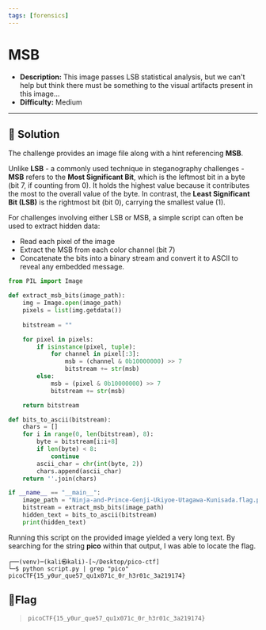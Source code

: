 ---
tags: [forensics]
---
# MSB

- **Description:** This image passes LSB statistical analysis, but we can't help but think there must be something to the visual artifacts present in this image...
- **Difficulty:** Medium

---

## 🔎 Solution
The challenge provides an image file along with a hint referencing **MSB**.

Unlike **LSB** - a commonly used technique in steganography challenges - **MSB** refers to the **Most Significant Bit**, 
which is the leftmost bit in a byte (bit 7, if counting from 0). 
It holds the highest value because it contributes the most to the overall value of the byte. 
In contrast, the **Least Significant Bit (LSB)** is the rightmost bit (bit 0), carrying the smallest value (1).

For challenges involving either LSB or MSB, a simple script can often be used to extract hidden data:
- Read each pixel of the image
- Extract the MSB from each color channel (bit 7)
- Concatenate the bits into a binary stream and convert it to ASCII to reveal any embedded message.
```python
from PIL import Image

def extract_msb_bits(image_path):
    img = Image.open(image_path)
    pixels = list(img.getdata())
    
    bitstream = ""

    for pixel in pixels:
        if isinstance(pixel, tuple):
            for channel in pixel[:3]: 
                msb = (channel & 0b10000000) >> 7
                bitstream += str(msb)
        else:
            msb = (pixel & 0b10000000) >> 7
            bitstream += str(msb)

    return bitstream

def bits_to_ascii(bitstream):
    chars = []
    for i in range(0, len(bitstream), 8):
        byte = bitstream[i:i+8]
        if len(byte) < 8:
            continue
        ascii_char = chr(int(byte, 2))
        chars.append(ascii_char)
    return ''.join(chars)

if __name__ == "__main__":
    image_path = "Ninja-and-Prince-Genji-Ukiyoe-Utagawa-Kunisada.flag.png" 
    bitstream = extract_msb_bits(image_path)
    hidden_text = bits_to_ascii(bitstream)
    print(hidden_text)
```

Running this script on the provided image yielded a very long text. 
By searching for the string **pico** within that output, I was able to locate the flag.
```
┌──(venv)─(kali㉿kali)-[~/Desktop/pico-ctf]
└─$ python script.py | grep "pico"
picoCTF{15_y0ur_que57_qu1x071c_0r_h3r01c_3a219174}
```

## 🚩Flag
> `picoCTF{15_y0ur_que57_qu1x071c_0r_h3r01c_3a219174}`
